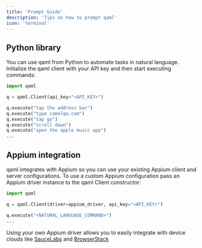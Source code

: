 ```yaml
---
title: 'Prompt Guide'
description: 'Tips on how to prompt qaml'
icon: 'terminal'
---
```


## Python library
You can use qaml from Python to automate tasks in natural language. Initialize the qaml client with your API key and then start executing commands:

```python
import qaml

q = qaml.Client(api_key="<API_KEY>")

q.execute("tap the address bar")
q.execute("type camelqa.com")
q.execute("tap go")
q.execute("scroll down")
q.execute("open the apple music app")
...
```

## Appium integration
qaml integrates with Appium so you can use your existing Appium client and server configurations. To use a custom Appium configuration pass an Appium driver instance to the qaml Client constructor:

```python
import qaml

q = qaml.Client(driver=appium_driver, api_key="<API_KEY>")

q.execute("<NATURAL_LANGUAGE_COMMAND>")
...
```

Using your own Appium driver allows you to easily integrate with device clouds like [SauceLabs](https://saucelabs.com) and [BrowserStack](https://www.browserstack.com)

